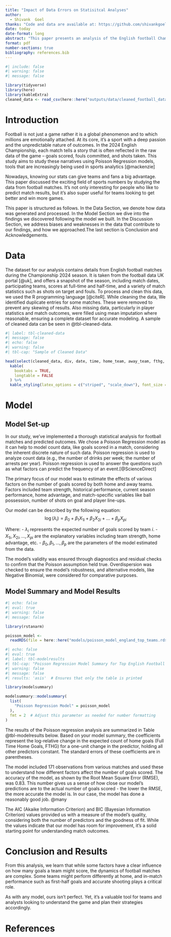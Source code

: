 ```yaml
---
title: "Impact of Data Errors on Statisitcal Analyses"
author: 
  - Shivank  Goel
thanks: "Code and data are available at: https://github.com/shivankgoel003/modelling_football_score"
date: today
date-format: long
abstract: "This paper presents an analysis of the English football Championship matches, applying Poisson Regression models to understand the predictions and outcomes of the games. The research focuses on various influencing factors such as team performance, home-field advantage, and half-time scores. Data cleaning and selection processes have been applied to  the dataset for effective modeling. By analyzing the number of goals scored  the paper provides insights into match predictions and factors that significantly affect game results. This work contributes to sports analytics by enhancing strategies for teams and providing a predictive framework for analysts and coaches in the football industry."
format: pdf
number-sections: true
bibliography: references.bib
---
```


```r
#| include: false
#| warning: false
#| message: false

library(tidyverse)
library(here)
library(kableExtra)
cleaned_data <- read_csv(here::here("outputs/data/cleaned_football_data.csv"))

```


# Introduction

Football is not just a game rather it is a global phenomenon and to which millions are emotionally attached. At its core, it's a sport with a deep passion and the unpredictable nature of outcomes. In the 2024 English Championship, each match tells a story that is often reflected in the raw data of the game – goals scored, fouls committed, and shots taken. This study aims to study these narratives using Poisson Regression models, tools that are increasingly being used in sports analytics [@mackenzie]

Nowadays, knowing our stats can give teams and fans a big advantage. This paper discussed the exciting field of sports numbers by studying the data from football matches. It's not only interesting for people who like to predict match results, but it's also super useful for teams looking to get better and win more games.



This paper is structured as follows. In the Data Section, we denote how data was generated and processed. In the Model Section we dive into the findings we discovered following the model we built. In the Discussion Section, we address biases and weaknesses in the data that contribute to our findings, and how we approached.The last section is Conclusion and Acknowledgements.


# Data {#sec-data}

The dataset for our analysis contains details from English football matches during the Championship 2024 season. It is taken from the football data UK portal [@uk], and  offers a snapshot of the season, including match dates, participating teams, scores at full-time and half-time, and a variety of match statistics such as shots on target and fouls. To process and clean this data, we used the R programming language [@citeR].  While cleaning the data,
We identified duplicate entries for some matches. These were removed to prevent any skewing of results.
Also missing data, particularly in player statistics and match outcomes, were filled using mean imputation where reasonable, ensuring a complete dataset for accurate modeling. A sample of cleaned data can be seen in @tbl-cleaned-data. 
```r
#| label: tbl-cleaned-data
#| message: false
#| echo: false
#| warning: false
#| tbl-cap: "Sample of Cleaned Data"

head(select(cleaned_data, div, date, time, home_team, away_team, fthg, ftag, ftr, hthg, htag, htr, referee), 6) %>%
  kable(
    booktabs = TRUE,
    longtable = FALSE
  ) %>%
  kable_styling(latex_options = c("striped", "scale_down"), font_size = 7)


```


# Model 

## Model Set-up
In our study, we've implemented a thorough statistical analysis for football matches and predicted outcomes. We chose a Poisson Regression model as it can help to model count data, like goals scored in a match, considering the inherent discrete nature of such data. Poisson regression is used to analyze count data (e.g., the number of drinks per week; the number of arrests per year). Poisson regression is used to answer the questions such as what factors can predict the frequency of an event.[@ScienceDirect]

The primary focus of our model was to estimate the effects of various factors on the number of goals scored by both home and away teams. Factors included team strength, historical performance, current season performance, home advantage, and match-specific variables like ball possession, number of shots on goal and player line-ups.

Our model can be described by the following equation:
 $$\log(\lambda_{i}) = \beta_{0} + \beta_{1}X_{1i} + \beta_{2}X_{2i} + ... + \beta_{p}X_{pi}$$

Where:
- $\lambda_{i}$ represents the expected number of goals scored by team $i$.
- $X_{1i}, X_{2i}, ..., X_{pi}$ are the explanatory variables including team strength, home advantage, etc.
- $\beta_{0}, \beta_{1}, ..., \beta_{p}$ are the parameters of the model estimated from the data.

The model's validity was ensured through diagnostics and residual checks to confirm that the Poisson assumption held true. Overdispersion was checked to ensure the model's robustness, and alternative models, like Negative Binomial, were considered for comparative purposes.


## Model Summary and Model Results


```r
#| echo: false
#| eval: true
#| warning: false
#| message: false

library(rstanarm)

poisson_model <-
  readRDS(file = here::here("models/poisson_model_england_top_teams.rds"))
```

```r
#| echo: false
#| eval: true
#| label: tbl-modelresults
#| tbl-cap: "Poisson Regression Model Summary for Top English Football Teams"
#| warning: false
#| message: false
#| results: 'asis'  # Ensures that only the table is printed

library(modelsummary)

modelsummary::modelsummary(
  list(
    "Poisson Regression Model" = poisson_model
  ),
  fmt = 2  # Adjust this parameter as needed for number formatting
)
```



The results of the Poisson regression analysis are summarized in Table @tbl-modelresults below. Based on your model summary, the coefficients represent the log-relative change in the expected count of home goals (Full Time Home Goals, FTHG) for a one-unit change in the predictor, holding all other predictors constant. The standard errors of these coefficients are in parentheses.

The model included 171 observations from various matches and used these to understand how different factors affect the number of goals scored. The accuracy of the model, as shown by the Root Mean Square Error (RMSE), was 0.83. This number gives us a sense of how close our model's predictions are to the actual number of goals scored - the lower the RMSE, the more accurate the model is. In our case, the model has done a reasonably good job. @many

The AIC (Akaike Information Criterion) and BIC (Bayesian Information Criterion) values provided us with a measure of the model's quality, considering both the number of predictors and the goodness of fit. While the values indicate that our model has room for improvement, it's a solid starting point for understanding match outcomes.



# Conclusion and Results
From this analysis, we learn that while some factors have a clear influence on how many goals a team might score, the dynamics of football matches are complex. Some teams might perform differently at home, and in-match performance such as first-half goals and accurate shooting plays a critical role.

As with any model, ours isn't perfect. Yet, it's a valuable tool for teams and analysts looking to understand the game and plan their strategies accordingly.


# References



